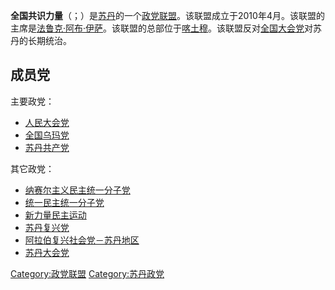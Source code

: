 '''全国共识力量'''（{{lang-ar|تحالف قوى الإجماع الوطني}}；{{lang-en|National Consensus Forces}}）是[[苏丹|苏丹]]的一个[[政党联盟|政党联盟]]。该联盟成立于2010年4月。该联盟的主席是[[法鲁克·阿布·伊萨|法鲁克·阿布·伊萨]]。该联盟的总部位于[[喀土穆|喀土穆]]。该联盟反对[[全国大会党_(苏丹)|全国大会党]]对苏丹的长期统治。
==成员党==
主要政党：
* [[人民大会党_(苏丹)|人民大会党]]
* [[全国乌玛党|全国乌玛党]]
* [[苏丹共产党|苏丹共产党]]
其它政党：
* [[纳赛尔主义民主统一分子党|纳赛尔主义民主统一分子党]]
* [[统一民主统一分子党|统一民主统一分子党]]
* [[新力量民主运动|新力量民主运动]]
* [[苏丹复兴党|苏丹复兴党]]
* [[阿拉伯复兴社会党－苏丹地区|阿拉伯复兴社会党－苏丹地区]]
* [[苏丹大会党|苏丹大会党]]

[[Category:政党联盟|Category:政党联盟]]
[[Category:苏丹政党|Category:苏丹政党]]